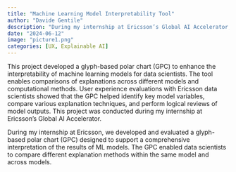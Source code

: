 ```yaml
---
title: "Machine Learning Model Interpretability Tool"
author: "Davide Gentile"
description: "During my internship at Ericsson’s Global AI Accelerator, my team developed a glyph-based polar chart (GPC) to enhance the interpretability of machine learning models, enabling easier comparison of model explanations and identification of key variables. Tested with Ericsson's data scientists, the tool helped streamline logical reviews of model outputs."
date: "2024-06-12"
image: "picture1.png"
categories: [UX, Explainable AI]
---
```


This project developed a glyph-based polar chart (GPC) to enhance the interpretability of machine learning models for data scientists. The tool enables comparisons of explanations across different models and computational methods. User experience evaluations with Ericsson data scientists showed that the GPC helped identify key model variables, compare various explanation techniques, and perform logical reviews of model outputs. This project was conducted during my internship at Ericsson's Global AI Accelerator.

During my internship at Ericsson, we developed and evaluated a glyph-based polar chart (GPC) designed to support a comprehensive interpretation of the results of ML models. The GPC enabled data scientists to compare different explanation methods within the same model and across models.
